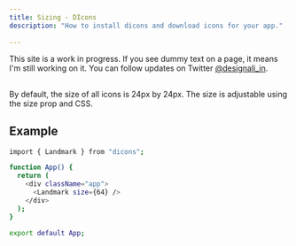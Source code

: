 ```yaml
---
title: Sizing - DIcons
description: "How to install dicons and download icons for your app."
 
---
```


<Callout>

This site is a work in progress. If you see dummy text on a page, it means I'm still working on it. You can follow updates on Twitter [@designali_in](https://twitter.com/designali_in).

</Callout>

##

By default, the size of all icons is 24px by 24px. The size is adjustable using the size prop and CSS.

## Example

```bash title="pnpm"
import { Landmark } from "dicons";

function App() {
  return (
    <div className="app">
      <Landmark size={64} />
    </div>
  );
}

export default App;
```
